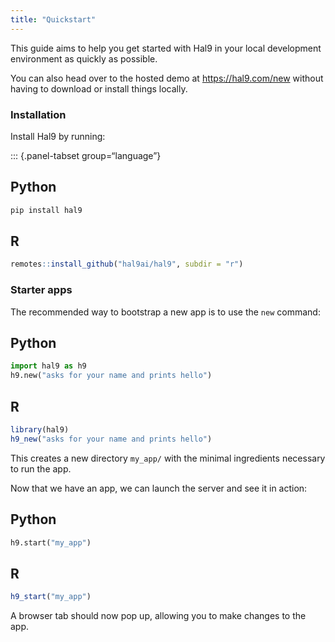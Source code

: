 ```yaml
---
title: "Quickstart"
---
```


This guide aims to help you get started with Hal9 in your local development environment as quickly as possible.

You can also head over to the hosted demo at [https://hal9.com/new](https://hal9.com) without having to download or install things locally.

### Installation

Install Hal9 by running:

::: {.panel-tabset group="language"}

## Python

```bash
pip install hal9
```

## R


```r
remotes::install_github("hal9ai/hal9", subdir = "r")
```

### Starter apps

The recommended way to bootstrap a new app is to use the `new` command:

::: {.panel-tabset group="language"}

## Python

```python
import hal9 as h9
h9.new("asks for your name and prints hello")
```

## R

```r
library(hal9)
h9_new("asks for your name and prints hello")
```

:::

This creates a new directory `my_app/` with the minimal ingredients necessary to run the app.

Now that we have an app, we can launch the server and see it in action:

::: {.panel-tabset group="language"}

## Python

```python
h9.start("my_app")
```

## R

```r
h9_start("my_app")
```

:::

A browser tab should now pop up, allowing you to make changes to the app.
